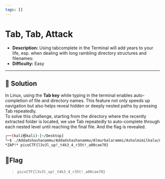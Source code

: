 ---
tags: []
---
# Tab, Tab, Attack

- **Description:** Using tabcomplete in the Terminal will add years to your life, esp. when dealing with long rambling directory structures and filenames:
- **Difficulty:** Easy

---

## 🔎 Solution
In Linux, using the **Tab key** while typing in the terminal enables auto-completion of file and directory names. 
This feature not only speeds up navigation but also helps reveal hidden or deeply nested paths by pressing Tab repeatedly.  
To solve this challenge, starting from the directory where the recently extracted folder is located, 
we use Tab repeatedly to auto-complete through each nested level until reaching the final file.
And the flag is revealed.
```bash
┌──(kali㉿kali)-[~/Desktop]
└─$ ./Addadshashanammu/Addadshashanammu/Almurbalarammi/Ashalmimilkala/Assurnabitashpi/Maelkashishi/Onnissiralis/Ularradallaku/fang-of-haynekhtnamet 
*ZAP!* picoCTF{l3v3l_up!_t4k3_4_r35t!_a00cae70}
```

## 🚩Flag
> `picoCTF{l3v3l_up!_t4k3_4_r35t!_a00cae70}`
